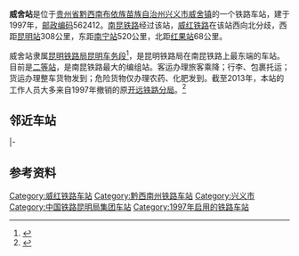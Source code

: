{{noteTA
|1=zh-cn:始发车次; zh-hk:列車班次;
|2=zh-cn:车次; zh-hk:班次;
}}
{{Infobox China railway station
|车站名称 = 威舍站
|图片 = 
|图片介绍 = 
|其他名称 = 
|车站拼音 = Weishe
|英文名称 = Weishe Railway Station
|车站代码 = 49040<ref>{{cite book|title=中华人民共和国铁路车站代码（GB/T 10302-2010）|publisher=中国标准出版社|year=2010|isbn=155066140495|ignore-isbn-error=true|pages=37}}</ref>
|电报码 = WSM
|拼音码 = WSH
|车站类型 = 客货运站
|技术性质 = 
|业务性质 = 
|始建时间 = 
|开通运营 = 
|车站位置 = [[贵州省|贵州省]][[黔西南州|黔西南州]][[兴义市|兴义市]][[威舍镇|威舍镇]]光辉社区
|坐标 = {{coord|25.280161|N|104.742753|E|display=inline,title}}
|归属 = [[昆明铁路局|昆明铁路局]][[昆明车务段|昆明车务段]]
|线路 = [[南昆铁路|南昆铁路]]、[[威红铁路|威红铁路]]
|车站等级 = [[二等站_(中铁)|二等站]]
|使用状态 = 使用中
}}
'''威舍站'''是位于[[贵州省|贵州省]][[黔西南布依族苗族自治州|黔西南布依族苗族自治州]][[兴义市|兴义市]][[威舍镇|威舍镇]]的一个铁路车站，建于1997年，[[邮政编码|邮政编码]]562412。[[南昆铁路|南昆铁路]]经过该站，[[威红铁路|威红铁路]]在该站西向北分歧，西距[[昆明站|昆明站]]308公里，东距[[南宁站|南宁站]]520公里，北距[[红果站|红果站]]68公里。

威舍站隶属[[昆明铁路局|昆明铁路局]][[昆明车务段|昆明车务段]]<ref>{{cite news|url=http://news.163.com/12/0223/02/7QTPJ1HF00014AEE.html|title=威舍的“活路”|publisher=[[工人日报|工人日报]]|date=2012-02-23|accessdate=2016-12-17|archive-url=https://web.archive.org/web/20161220183022/http://news.163.com/12/0223/02/7QTPJ1HF00014AEE.html|archive-date=2016-12-20|dead-url=yes}}</ref>，是昆明铁路局在南昆铁路上最东端的车站。目前是[[二等站_(中铁)|二等站]]，是南昆铁路最大的编组站。客运办理旅客乘降；行李、包裹托运；货运办理整车货物发到；危险货物仅办理农药、化肥发到。截至2013年，本站的工作人员大多来自1997年撤销的原[[开远铁路分局|开远铁路分局]]。<ref>{{cite news|url=https://www.kunming.cn/news/c/2013-07-11/3352886.shtml|title=开远：火车开远的失落|publisher=昆明信息港|date=2013-07-11|accessdate=2019-12-27|archiveurl=https://web.archive.org/web/20191227114411/https://www.kunming.cn/news/c/2013-07-11/3352886.shtml|archivedate=2019-12-27|df=|dead-url=no}}</ref>

== 邻近车站 ==
{{start rail box|中国铁路}}
{{s-inop|[[品甸站|品甸站]]|[[南宁站|南宁]]方向}}
{{s-line|[[南昆铁路|南昆铁路]]<br />← 8km 威舍站 9km →}}
{{s-inop|[[大田边站|大田边站]]|[[昆明站|昆明]]方向}}
|-
{{terminus}}
{{s-line|[[威红铁路|威红铁路]]<br />{{0}}{{0}} {{0}}{{0}}{{0}} 威舍站 9km →}}
{{s-inop|[[新坪田站|新坪田站]]|[[红果站|红果]]方向}}
{{end box}}

== 参考资料 ==
{{reflist}}

{{南昆铁路}}
{{威红铁路}}
{{昆明铁路局}}
{{贵州省铁路}}


[[Category:威红铁路车站|Category:威红铁路车站]]
[[Category:黔西南州铁路车站|Category:黔西南州铁路车站]]
[[Category:兴义市|Category:兴义市]]
[[Category:中国铁路昆明局集团车站|Category:中国铁路昆明局集团车站]]
[[Category:1997年启用的铁路车站|Category:1997年启用的铁路车站]]
